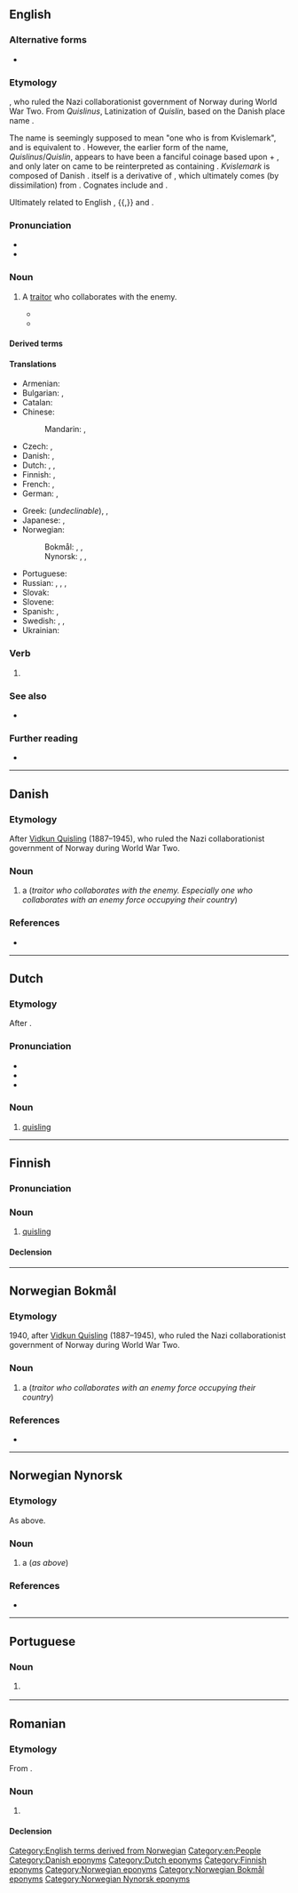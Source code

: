 {{also|Quisling}}
==English==
{{was wotd|2012|July|16}}

===Alternative forms===
* {{alter|en|Quisling}}

===Etymology===
{{named-after|en|Vidkun Quisling|nat=Norwegian|occ=military officer|born=1887|died=1945|wplink==}}, who ruled the Nazi collaborationist government of Norway during World War Two. From ''Quislinus'', Latinization of ''Quislin'', based on the Danish place name {{m|da|Kvislemark}}.

The name is seemingly supposed to mean "one who is from Kvislemark", and is equivalent to {{af|da|Kvislemark|alt1=Kvisle(mark)|-ing|pos2=suffix designating a person of a certain origin or with certain qualities|nocat=1}}. However, the earlier form of the name, ''Quislinus''/''Quislin'', appears to have been a fanciful coinage based upon {{m|da|Kvislemark|Kvisle(mark)}} + {{m+|la|-inus||suffix indicating a relationship of position, possession, or origin}}, and only later on came to be reinterpreted as containing {{m+|no|-ing||suffix designating a person of a certain origin or with certain qualities}}. ''Kvislemark'' is composed of Danish {{af|da|kvissel|t1=cleft branch|mark|pos2=compare {{m|da|Danmark}}|nocat=1}}. {{m|da||kvissel}} itself is a derivative of {{der|en|non|kvísl||fork [as in a 'fork in the road']}}, which ultimately comes (by dissimilation) from {{der|en|gem-pro|*twīsilō}}. Cognates include {{cog|ang|twisla||confluence, junction, fork of a river or road}} and {{cog|goh|zwisila||forked implement, twig, branch}}.

Ultimately related to English {{m|en|twistle}}, {{m|en|twissel}}{{,}} and {{m|en|twizzle}}.

===Pronunciation===
* {{IPA|en|/ˈkwɪz.lɪŋ/}}
* {{audio|en|en-au-quisling.ogg|Audio (AU)}}

===Noun===
{{en-noun}}

# {{lb|en|pejorative}} A [[traitor]] who collaborates with the enemy. {{defdate|from 1940}}
#: {{syn|en|collaborator|traitor|rat}}
#* {{quote-book|en|title=The Quislings: Hitler's Trojan Horses|page=7|author=Walter Tschuppik|year=1940|passage=In many countries, including some where the Jews were neither numerically strong nor in possession of important posts, these envoys of the German Secret Service have been able, solely by the use of anti-Jewish slogans, to create those "national" Fascist movements from which '''Quislings''' are bred.|publisher=Hutchinson}}
#* {{quote-book|en|year=1993|author={{w|Will Self}}|title={{w|My Idea of Fun}}|passage=The man she cherishes, the man she butterfly-kisses, the man she sleeps curved around like two spoons in a drawer. It is he who is evil, he who is sworn to destroy her, an emotional '''quisling''' of the first water.}}

====Derived terms====
{{der3|en
|quisle
|quisler
|quislingism
|quislingize|quislingized
|quisling-style}}

====Translations====
{{trans-top|traitor}}
* Armenian: {{t|hy|կվիսլինգ}}
* Bulgarian: {{t+|bg|предател|m}}, {{t+|bg|изменник|m}}
* Catalan: {{t|ca|col·laboracionista|m|f}}
* Chinese:
*: Mandarin: {{t+|cmn|賣國賊|sc=Hani}}, {{t+|cmn|卖国贼|tr=màiguózéi|sc=Hani}}
* Czech: {{t+|cs|kolaborant|m}}, {{t|cs|zrádce|m}}
* Danish: {{t|da|quisling|c}}, {{t|da|landsforræder|c}}
* Dutch: {{t+|nl|quisling|m}}, {{t+|nl|landverrader|m}}, {{t|nl|NSB'er|m}} {{qualifier|pejorative}}
* Finnish: {{t+|fi|quisling}}, {{t|fi|maanpetturi}}
* French: {{t+|fr|quisling|m}}, {{t+|fr|collabo|m|f}}
* German: {{t+|de|Kollaborateur|m}}, {{t+|de|Verräter|m}}
{{trans-mid}}
* Greek: {{t|el|κουίσλινγκ|m}} (''undeclinable''), {{t+|el|δωσίλογος|m}}, {{t+|el|προδότης|m}} {{qualifier|formally}}
* Japanese: {{t+|ja|売国奴|tr=baikokudo}}, {{t+|ja|国賊|tr=kokuzoku}}
* Norwegian:
*: Bokmål: {{t+|nb|quisling|m}}, {{t+|nb|landsforræder|m}}, {{t|nb|landssviker|m}}
*: Nynorsk: {{t|nn|quisling|m}}, {{t|nn|landsforrædar|m}}, {{t|nn|landssvikar|m}}
* Portuguese: {{t|pt|quisling|m}}
* Russian: {{t+|ru|кви́слинг|m}}, {{t+|ru|коллаборациони́ст|m}}, {{t+|ru|преда́тель|m}}, {{t+|ru|изме́нник|m}}
* Slovak: {{t|sk|kvisling|m}}
* Slovene: {{t|sl|kvizling|m}}
* Spanish: {{t|es|colaboracionista|m|f}}, {{t+|es|traidor|m}}
* Swedish: {{t+|sv|quisling|c}}, {{t+|sv|landsförrädare|c}}, {{t+|sv|femtekolonnare|c}}
* Ukrainian: {{t|uk|зра́дник|m}}
{{trans-bottom}}

===Verb===
{{head|en|verb form}}

# {{present participle of|en|quisle|nocat=1}}

===See also===
* {{l|en|fifth column}}

===Further reading===
* {{pedia}}

[[Category:English terms derived from Norwegian]]
[[Category:en:People]]

----

==Danish==
{{wikipedia|lang=da}}

===Etymology===
After [[w:Vidkun Quisling|Vidkun Quisling]] (1887–1945), who ruled the Nazi collaborationist government of Norway during World War Two.

===Noun===
{{da-noun|en|e|pl-indef-2=quislinger}}

# a {{l|en|quisling}} (''traitor who collaborates with the enemy. Especially one who collaborates with an enemy force occupying their country'')

===References===
* {{R:DDO}}

[[Category:Danish eponyms]]

----

==Dutch==

===Etymology===
After {{w|Vidkun Quisling}}.

===Pronunciation===
* {{IPA|nl|/ˈkʋɪs.lɪŋ/}}
* {{audio|nl|Nl-quisling.ogg|Audio}}
* {{hyphenation|nl|quis|ling}}

===Noun===
{{nl-noun|m|-en|quislingetje}}

# [[#English|quisling]]
#: {{syn|nl|landverrader}}

[[Category:Dutch eponyms]]

----

==Finnish==

===Pronunciation===
{{fi-pronunciation|kvisling(i)}}

===Noun===
{{fi-noun}}

# [[#English|quisling]]

====Declension====
{{fi-decl-risti|quisling|||a|i=0}}

[[Category:Finnish eponyms]]

----

==Norwegian Bokmål==
{{wikipedia|lang=no}}

===Etymology===
1940, after [[w:Vidkun Quisling|Vidkun Quisling]] (1887–1945), who ruled the Nazi collaborationist government of Norway during World War Two.

===Noun===
{{nb-noun-m1}}

# a {{l|en|quisling}} (''traitor who collaborates with an enemy force occupying their country'')

===References===
* {{R:The Bokmål Dictionary}}

[[Category:Norwegian eponyms]]
[[Category:Norwegian Bokmål eponyms]]

----

==Norwegian Nynorsk==
{{wikipedia|lang=nn}}

===Etymology===
As above.

===Noun===
{{nn-noun-m1}}

# a {{l|en|quisling}} (''as above'')

===References===
* {{R:The Nynorsk Dictionary}}

[[Category:Norwegian Nynorsk eponyms]]

----

==Portuguese==

===Noun===
{{pt-noun|m|s}}

# {{lb|pt|pejorative}} {{l|en|quisling}} {{gloss|traitor who collaborates with the enemy}}

----

==Romanian==

===Etymology===
From {{bor|ro|nb|Quisling}}.

===Noun===
{{ro-noun|m|quislingi}}

# {{l|en|quisling}}

====Declension====
{{ro-noun-m}}